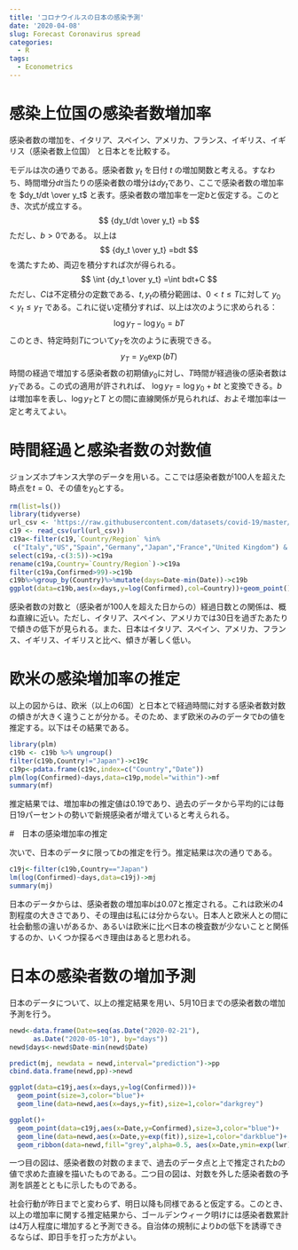 ```yaml
---
title: 'コロナウイルスの日本の感染予測'
date: '2020-04-08'
slug: Forecast Coronavirus spread 
categories:
  - R
tags:
  - Econometrics
---
```


# 感染上位国の感染者数増加率

感染者数の増加を、イタリア、スペイン、アメリカ、フランス、イギリス、イギリス（感染者数上位国）
と日本とを比較する。

モデルは次の通りである。感染者数 $y_t$ を日付 $t$ の増加関数と考える。すなわち、時間増分$dt$当たりの感染者数の増分は$dy_t$であり、ここで感染者数の増加率を $dy_t/dt \over y_t$ と表す。感染者数の増加率を一定$b$と仮定する。このとき、次式が成立する。
$$
{dy_t/dt \over y_t} =b
$$
ただし、$b>0$である。
以上は
$$
{dy_t \over y_t} =bdt
$$
を満たすため、両辺を積分すれば次が得られる。
$$
\int {dy_t \over y_t} =\int bdt+C
$$
ただし、$C$は不定積分の定数である、$t,y_t$の積分範囲は、$0<t \leq T$に対して $y_0 < y_t \leq y_T$ である。これに従い定積分すれば、以上は次のように求められる：
$$
\log y_T -\log y_0 =bT
$$
このとき、特定時刻$T$について$y_T$を次のように表現できる。
$$
y_T=y_0 \exp(bT)
$$
時間の経過で増加する感染者数の初期値$y_0$に対し、$T$時間が経過後の感染者数は$y_T$である。この式の適用が許されれば、 $\log y_T=\log y_0+bt$ と変換できる。$b$は増加率を表し、$\log y_T$と$T$ との間に直線関係が見られれば、およそ増加率は一定と考えてよい。


# 時間経過と感染者数の対数値

ジョンズホプキンス大学のデータを用いる。ここでは感染者数が100人を超えた時点を$t=0$、その値を$y_0$とする。

```r
rm(list=ls())
library(tidyverse)
url_csv <- 'https://raw.githubusercontent.com/datasets/covid-19/master/data/time-series-19-covid-combined.csv'
c19 <- read_csv(url(url_csv)) 
c19a<-filter(c19,`Country/Region` %in% 
 c("Italy","US","Spain","Germany","Japan","France","United Kingdom") & is.na(`Province/State`))
select(c19a,-c(3:5))->c19a
rename(c19a,Country=`Country/Region`)->c19a
filter(c19a,Confirmed>99)->c19b
c19b%>%group_by(Country)%>%mutate(days=Date-min(Date))->c19b
ggplot(data=c19b,aes(x=days,y=log(Confirmed),col=Country))+geom_point()+geom_smooth(method=lm,se=F)

```

感染者数の対数と（感染者が100人を超えた日からの）経過日数との関係は、概ね直線に近い。ただし、イタリア、スペイン、アメリカでは30日を過ぎたあたりで傾きの低下が見られる。また、日本はイタリア、スペイン、アメリカ、フランス、イギリス、イギリスと比べ、傾きが著しく低い。

# 欧米の感染増加率の推定

以上の図からは、欧米（以上の6国）と日本とで経過時間に対する感染者数対数の傾きが大きく違うことが分かる。そのため、まず欧米のみのデータで$b$の値を推定する。以下はその結果である。

```r
library(plm)
c19b <- c19b %>% ungroup()
filter(c19b,Country!="Japan")->c19c
c19p<-pdata.frame(c19c,index=c("Country","Date"))
plm(log(Confirmed)~days,data=c19p,model="within")->mf
summary(mf)
```

推定結果では、増加率$b$の推定値は0.19であり、過去のデータから平均的には毎日19パーセントの勢いで新規感染者が増えていると考えられる。

#　日本の感染増加率の推定

次いで、日本のデータに限って$b$の推定を行う。推定結果は次の通りである。

```r
c19j<-filter(c19b,Country=="Japan")
lm(log(Confirmed)~days,data=c19j)->mj
summary(mj)
```

日本のデータからは、感染者数の増加率$b$は0.07と推定される。これは欧米の4割程度の大きさであり、その理由は私には分からない。日本人と欧米人との間に社会動態の違いがあるか、あるいは欧米に比べ日本の検査数が少ないことと関係するのか、いくつか探るべき理由はあると思われる。

# 日本の感染者数の増加予測

日本のデータについて、以上の推定結果を用い、5月10日までの感染者数の増加予測を行う。

```r
newd<-data.frame(Date=seq(as.Date("2020-02-21"),
      as.Date("2020-05-10"), by="days"))
newd$days<-newd$Date-min(newd$Date)

predict(mj, newdata = newd,interval="prediction")->pp
cbind.data.frame(newd,pp)->newd

ggplot(data=c19j,aes(x=days,y=log(Confirmed)))+
  geom_point(size=3,color="blue")+
  geom_line(data=newd,aes(x=days,y=fit),size=1,color="darkgrey")

ggplot()+
  geom_point(data=c19j,aes(x=Date,y=Confirmed),size=3,color="blue")+
  geom_line(data=newd,aes(x=Date,y=exp(fit)),size=1,color="darkblue")+
  geom_ribbon(data=newd,fill="grey",alpha=0.5, aes(x=Date,ymin=exp(lwr),ymax=exp(upr))) 
```

一つ目の図は、感染者数の対数のままで、過去のデータ点と上で推定された$b$の値で求めた直線を描いたものである。二つ目の図は、対数を外した感染者数の予測を誤差とともに示したものである。

社会行動が昨日までと変わらず、明日以降も同様であると仮定する。このとき、以上の増加率に関する推定結果から、ゴールデンウィーク明けには感染者数累計は4万人程度に増加すると予測できる。自治体の規制により$b$の低下を誘導できるならば、即日手を打った方がよい。


